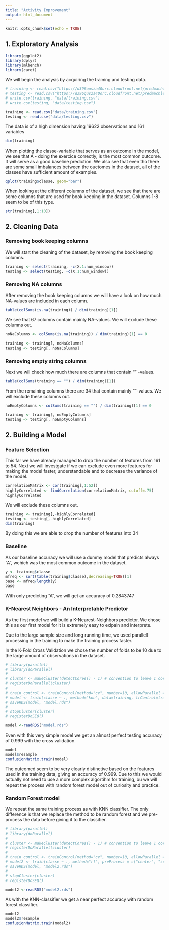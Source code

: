 ```yaml
---
title: "Activity Improvement"
output: html_document
---
```


```r
knitr::opts_chunk$set(echo = TRUE)
```

## 1. Exploratory Analysis


```r
library(ggplot2)
library(dplyr)
library(mlbench)
library(caret)
```

We will begin the analysis by acquiring the training and testing data. 

```r

# training <- read.csv("https://d396qusza40orc.cloudfront.net/predmachlearn/pml-training.csv")
# testing <- read.csv("https://d396qusza40orc.cloudfront.net/predmachlearn/pml-testing.csv")
# write.csv(training, "data/training.csv")
# write.csv(testing, "data/testing.csv")

training <- read.csv("data/training.csv")
testing <- read.csv("data/testing.csv")
```

The data is of a high dimension having 19622 observations and 161 variables

```r
dim(training)
```

When plotting the classe-variable that serves as an outcome in the model, we see that A - doing the exercice correctly, is the most common outcome. It will serve as a good baseline prediction. We also see that even tho there are some small imbalances between the ouctomes in the dataset, all of the classes have sufficient amount of examples.

```r
qplot(training$classe, geom="bar")
```

When looking at the different columns of the dataset, we see that there are some columns that are used for book keeping in the dataset. Columns 1-8 seem to be of this type.

```r
str(training[,1:10])
```

## 2. Cleaning Data

### Removing book keeping columns

We will start the cleaning of the dataset, by removing the book keeping columns.

```r
training <- select(training, -c(X.1:num_window))
testing <- select(testing, -c(X.1:num_window))
```

### Removing NA columns

After removing the book keeping columns we will have a look on how much NA-values are included in each column.

```r
table(colSums(is.na(training)) / dim(training)[1])
```

We see that 67 columns contain mainly NA-values. We will exclude these columns out.
```r
noNaColumns <- colSums(is.na(training)) / dim(training)[1] == 0

training <- training[, noNaColumns]
testing <- testing[, noNaColumns]
```

### Removing empty string columns

Next we will check how much there are columns that contain "" -values.

```r
table(colSums(training == "") / dim(training)[1])
```

From the remaining columns there are 34 that contain mainly ""-values. We will exclude these columns out.

```r
noEmptyColumns <- colSums(training == "") / dim(training)[1] == 0

training <- training[, noEmptyColumns]
testing <- testing[, noEmptyColumns]
```

## 2. Building a Model

### Feature Selection

This far we have already managed to drop the number of features from  161 to 54. Next we will investgate if we can exclude even more features for making the model faster, understandable and to decrease the variance of the model.

```r
correlationMatrix <- cor(training[,1:52])
highlyCorrelated <- findCorrelation(correlationMatrix, cutoff=.75)
highlyCorrelated
```

We will exclude these columns out.

```r
training <- training[,-highlyCorrelated]
testing <- testing[,-highlyCorrelated]
dim(training)
```

By doing this we are able to drop the number of features into 34

### Baseline

As our baseline accuracy we will use a dummy model that predicts always "A", wchich was the most common outcome in the dataset.

```r
y <- training$classe
mfreq <- sort(table(training$classe),decreasing=TRUE)[1]
base <- mfreq/length(y)
base
```

With only predicting "A", we will get an accuracy of 0.2843747

### K-Nearest Neighbors - An Interpretable Predictor

As the first model we will build a K-Nearest-Neighbors predictor. We chose this as our first model for it is extremely easy to exlpain and interprete. 

Due to the large sample size and long running time, we used parallell processing in the training to make the training process faster.

In the K-Fold Cross Validation we chose the number of folds to be 10 due to the large amount of observations in the dataset.

```r

# library(parallel)
# library(doParallel)
# 
# cluster <- makeCluster(detectCores() - 1) # convention to leave 1 core for OS
# registerDoParallel(cluster)
# 
# train_control <- trainControl(method="cv", number=10, allowParallel = TRUE)
# model <- train(classe ~ ., method="knn", data=training, trControl=train_control)
# saveRDS(model, "model.rds")
# 
# stopCluster(cluster)
# registerDoSEQ()

```

```r
model <-readRDS("model.rds")
```

Even with this very simple model we get an almost perfect testing accuracy of 0.999 with the cross validation. 

```r
model
model$resample
confusionMatrix.train(model)
```

The outcomed seem to be very clearly distinctive based on the features used in the training data, giving an accuracy of 0.999. Due to this we would actually not need to use a more complex algortihm for training, bu we will repeat the process with random forest model out of curiosity and practice.

### Random Forest model

We repeat the same training process as with KNN classifier. The only difference is that we replace the method to be random forest and we pre-process the data before giving it to the classifier.

```r

# library(parallel)
# library(doParallel)
# 
# cluster <- makeCluster(detectCores() - 1) # convention to leave 1 core for OS
# registerDoParallel(cluster)
# 
# train_control <- trainControl(method="cv", number=10, allowParallel = TRUE)
# model2 <- train(classe ~ ., method="rf", preProcess = c("center", "scale"), data=training, trControl=train_control)
# saveRDS(model, "model2.rds")
# 
# stopCluster(cluster)
# registerDoSEQ()
```

```r
model2 <-readRDS("model2.rds")
```

As with the KNN-classifier we get a near perfect accuracy with random forest classifier.

```r
model2
model2$resample
confusionMatrix.train(model2)
```

